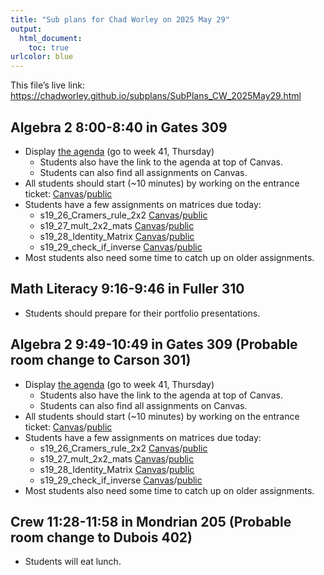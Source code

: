 ```yaml
---
title: "Sub plans for Chad Worley on 2025 May 29"
output: 
  html_document:
    toc: true
urlcolor: blue
---
```


This file's live link: [https://chadworley.github.io/subplans/SubPlans_CW_2025May29.html](https://chadworley.github.io/subplans/SubPlans_CW_2025May29.html)

## Algebra 2 8:00-8:40 in Gates 309

* Display [the agenda](https://chadworley.github.io/a2/weekly_a2.html#unit-18-exponential-equations-and-logarithms) (go to week 41, Thursday)
    * Students also have the link to the agenda at top of Canvas.
    * Students can also find all assignments on Canvas.
* All students should start (~10 minutes) by working on the entrance ticket: [Canvas](https://bart.instructure.com/courses/1314/quizzes/3084)/[public](https://chadworley.github.io/a2/ET2/ET_160.html)
* Students have a few assignments on matrices due today:
    * s19_26_Cramers_rule_2x2 [Canvas](https://bart.instructure.com/courses/1314/quizzes/3094)/[public](https://chadworley.github.io/a2/u19/outhtml/26_Cramers_rule_2x2.html)
    * s19_27_mult_2x2_mats [Canvas](https://bart.instructure.com/courses/1314/quizzes/3095)/[public](https://chadworley.github.io/a2/u19/outhtml/27_mult_2x2_mats.html)
    * s19_28_Identity_Matrix [Canvas](https://bart.instructure.com/courses/1314/quizzes/3096)/[public](https://chadworley.github.io/a2/u19/outhtml/28_Identity_Matrix.html)
    * s19_29_check_if_inverse [Canvas](https://bart.instructure.com/courses/1314/quizzes/3097)/[public](https://chadworley.github.io/a2/u19/outhtml/29_check_if_inverse.html)
* Most students also need some time to catch up on older assignments.


## Math Literacy 9:16-9:46 in Fuller 310

* Students should prepare for their portfolio presentations.

## Algebra 2 9:49-10:49 in Gates 309 (Probable room change to Carson 301)

* Display [the agenda](https://chadworley.github.io/a2/weekly_a2.html#unit-18-exponential-equations-and-logarithms) (go to week 41, Thursday)
    * Students also have the link to the agenda at top of Canvas.
    * Students can also find all assignments on Canvas.
* All students should start (~10 minutes) by working on the entrance ticket: [Canvas](https://bart.instructure.com/courses/1314/quizzes/3084)/[public](https://chadworley.github.io/a2/ET2/ET_160.html)
* Students have a few assignments on matrices due today:
    * s19_26_Cramers_rule_2x2 [Canvas](https://bart.instructure.com/courses/1314/quizzes/3094)/[public](https://chadworley.github.io/a2/u19/outhtml/26_Cramers_rule_2x2.html)
    * s19_27_mult_2x2_mats [Canvas](https://bart.instructure.com/courses/1314/quizzes/3095)/[public](https://chadworley.github.io/a2/u19/outhtml/27_mult_2x2_mats.html)
    * s19_28_Identity_Matrix [Canvas](https://bart.instructure.com/courses/1314/quizzes/3096)/[public](https://chadworley.github.io/a2/u19/outhtml/28_Identity_Matrix.html)
    * s19_29_check_if_inverse [Canvas](https://bart.instructure.com/courses/1314/quizzes/3097)/[public](https://chadworley.github.io/a2/u19/outhtml/29_check_if_inverse.html)
* Most students also need some time to catch up on older assignments.

## Crew 11:28-11:58 in Mondrian 205 (Probable room change to Dubois 402)

* Students will eat lunch.





